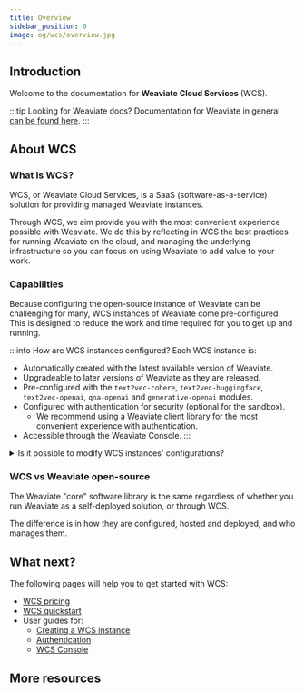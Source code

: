 ```yaml
---
title: Overview
sidebar_position: 0
image: og/wcs/overview.jpg
---
```


## Introduction

Welcome to the documentation for **Weaviate Cloud Services** (WCS).

:::tip Looking for Weaviate docs?
Documentation for Weaviate in general [can be found here](/developers/weaviate/index.md).
:::

## About WCS

### What is WCS?

WCS, or Weaviate Cloud Services, is a SaaS (software-as-a-service) solution for providing managed Weaviate instances.

Through WCS, we aim provide you with the most convenient experience possible with Weaviate. We do this by reflecting in WCS the best practices for running Weaviate on the cloud, and managing the underlying infrastructure so you can focus on using Weaviate to add value to your work.

### Capabilities

Because configuring the open-source instance of Weaviate can be challenging for many, WCS instances of Weaviate come pre-configured. This is designed to reduce the work and time required for you to get up and running.

:::info <i class="fa-solid fa-screwdriver-wrench"></i> How are WCS instances configured?
Each WCS instance is:
- Automatically created with the latest available version of Weaviate.
- Upgradeable to later versions of Weaviate as they are released.
- Pre-configured with the `text2vec-cohere`, `text2vec-huggingface`, `text2vec-openai`, `qna-openai` and `generative-openai` modules.
- Configured with authentication for security (optional for the sandbox).
    - We recommend using a Weaviate client library for the most convenient experience with authentication.
- Accessible through the Weaviate Console.
:::

<details>
  <summary>Is it possible to modify WCS instances' configurations?</summary>

For the moment, all WCS instances are pre-configured and are not able to be changed by the user, although this is planned for the future.

If you require a particular module or configuration that is different to one used by WCS instances, please [reach out to us on Slack](https://join.slack.com/t/weaviate/shared_invite/zt-goaoifjr-o8FuVz9b1HLzhlUfyfddhw) to have a chat, or try a self-deployment option with [Docker](/developers/weaviate/installation/docker-compose.md) or [Kubernetes](/developers/weaviate/installation/kubernetes.md).

</details>

### WCS vs Weaviate open-source

The Weaviate "core" software library is the same regardless of whether you run Weaviate as a self-deployed solution, or through WCS.

The difference is in how they are configured, hosted and deployed, and who manages them.

## What next?

The following pages will help you to get started with WCS:

- [WCS pricing](/pricing)
- [WCS quickstart](./quickstart.mdx)
- User guides for:
    - [Creating a WCS instance](./guides/create-instance.mdx)
    - [Authentication](./guides/authentication.mdx)
    - [WCS Console](./guides/authentication.mdx)

## More resources


<WCSDocsMoreResources />
